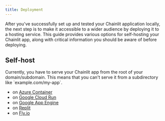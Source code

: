 ```yaml
---
title: Deployment
---
```


After you've successfully set up and tested your Chainlit application locally, the next step is to make it accessible to a wider audience by deploying it to a hosting service. This guide provides various options for self-hosting your Chainlit app, along with critical information you should be aware of before deploying.

## Self-host

<Warning>
  Currently, you have to serve your Chainlit app from the root of your
  domain/subdomain. This means that you can't serve it from a subdirectory like
  `example.com/my-app`.
</Warning>

- on [Azure Container](https://techcommunity.microsoft.com/t5/fasttrack-for-azure/create-an-azure-openai-langchain-chromadb-and-chainlit-chat-app/ba-p/3885602)
- on [Google Cloud Run](https://pseudohvr.medium.com/deploying-chainlit-on-gcp-72231ba6b77f)
- on [Google App Engine](https://github.com/amjadraza/langchain-chainlit-docker-deployment-template)
- on [Replit](https://replit.com/@DanConstantini/Build-a-Chatbot-with-OpenAI-LangChain-and-Chainlit?v=1)
- on [Fly.io](https://dev.to/willydouhard/how-to-deploy-your-chainlit-app-to-flyio-38ja)
